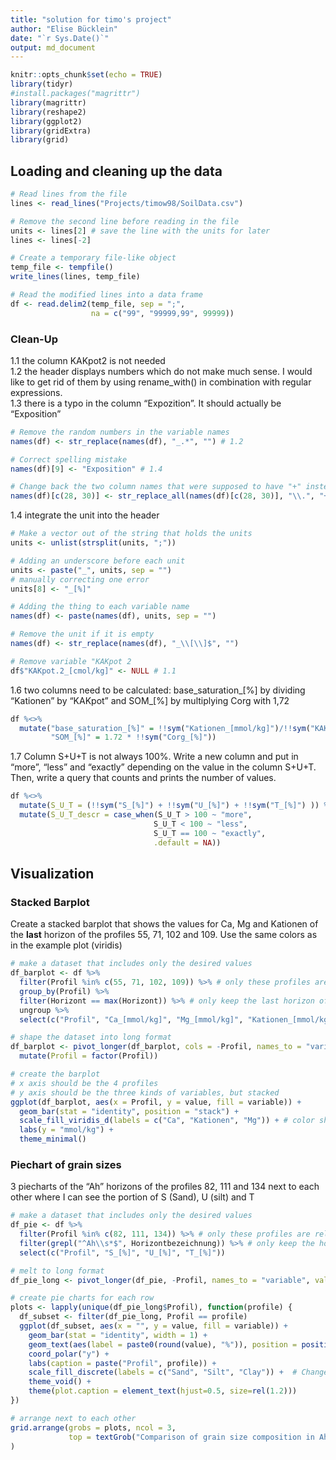 ```yaml
---
title: "solution for timo's project"
author: "Elise Bücklein"
date: "`r Sys.Date()`"
output: md_document
---
```


```r
knitr::opts_chunk$set(echo = TRUE)
library(tidyr)
#install.packages("magrittr")
library(magrittr)
library(reshape2)
library(ggplot2)
library(gridExtra)
library(grid)
```

## Loading and cleaning up the data
```r
# Read lines from the file
lines <- read_lines("Projects/timow98/SoilData.csv")

# Remove the second line before reading in the file
units <- lines[2] # save the line with the units for later
lines <- lines[-2]

# Create a temporary file-like object
temp_file <- tempfile()
write_lines(lines, temp_file)

# Read the modified lines into a data frame
df <- read.delim2(temp_file, sep = ";", 
                  na = c("99", "99999,99", 99999))
```

### Clean-Up
1.1 the column KAKpot2 is not needed    
1.2 the header displays numbers which do not make much sense. I would like to get rid of them by using rename_with() in combination with regular expressions.    
1.3 there is a typo in the column "Expozition". It should actually be "Exposition" 
```r
# Remove the random numbers in the variable names
names(df) <- str_replace(names(df), "_.*", "") # 1.2

# Correct spelling mistake 
names(df)[9] <- "Exposition" # 1.4

# Change back the two column names that were supposed to have "+" instead of "."
names(df)[c(28, 30)] <- str_replace_all(names(df)[c(28, 30)], "\\.", "+")
```

1.4 integrate the unit into the header

```r
# Make a vector out of the string that holds the units
units <- unlist(strsplit(units, ";"))

# Adding an underscore before each unit
units <- paste("_", units, sep = "")
# manually correcting one error
units[8] <- "_[%]"

# Adding the thing to each variable name
names(df) <- paste(names(df), units, sep = "")

# Remove the unit if it is empty
names(df) <- str_replace(names(df), "_\\[\\]$", "")

# Remove variable "KAKpot 2
df$"KAKpot.2_[cmol/kg]" <- NULL # 1.1
```


1.6 two columns need to be calculated: base_saturation_[%] by dividing "Kationen" by "KAKpot" and SOM_[%] by multiplying Corg with 1,72  
```r
df %<>%
  mutate("base_saturation_[%]" = !!sym("Kationen_[mmol/kg]")/!!sym("KAKpot_[mmol/kg]"),
         "SOM_[%]" = 1.72 * !!sym("Corg_[%]"))
```

1.7 Column S+U+T is not always 100%. Write a new column and put in "more", "less" and "exactly" depending on the value in the column S+U+T. Then, write a query that counts and prints the number of values.
```r
df %<>%
  mutate(S_U_T = (!!sym("S_[%]") + !!sym("U_[%]") + !!sym("T_[%]") )) %>%
  mutate(S_U_T_descr = case_when(S_U_T > 100 ~ "more",
                                S_U_T < 100 ~ "less", 
                                S_U_T == 100 ~ "exactly",
                                .default = NA))
```

## Visualization
### Stacked Barplot
Create a stacked barplot that shows the values for Ca, Mg and Kationen of the **last** horizon of the profiles 55, 71, 102 and 109.
Use the same colors as in the example plot (viridis)

```r
# make a dataset that includes only the desired values
df_barplot <- df %>%
  filter(Profil %in% c(55, 71, 102, 109)) %>% # only these profiles are relevant
  group_by(Profil) %>%
  filter(Horizont == max(Horizont)) %>% # only keep the last horizon of each profile
  ungroup %>%
  select(c("Profil", "Ca_[mmol/kg]", "Mg_[mmol/kg]", "Kationen_[mmol/kg]")) # only keep Ca, Mg and Kationen variables

# shape the dataset into long format
df_barplot <- pivot_longer(df_barplot, cols = -Profil, names_to = "variable", values_to = "value") %>%
  mutate(Profil = factor(Profil))

# create the barplot
# x axis should be the 4 profiles
# y axis should be the three kinds of variables, but stacked 
ggplot(df_barplot, aes(x = Profil, y = value, fill = variable)) +
  geom_bar(stat = "identity", position = "stack") + 
  scale_fill_viridis_d(labels = c("Ca", "Kationen", "Mg")) + # color should come from viridis
  labs(y = "mmol/kg") +
  theme_minimal()
```

### Piechart of grain sizes

3 piecharts of the "Ah" horizons of the profiles 82, 111 and 134 next to each other where I can see the portion of S (Sand), U (silt) and T

```r
# make a dataset that includes only the desired values
df_pie <- df %>%
  filter(Profil %in% c(82, 111, 134)) %>% # only these profiles are relevant
  filter(grepl("^Ah\\s*$", Horizontbezeichnung)) %>% # only keep the horizons with "Ah" (and also "Ah " - thanks for nothing! ;))
  select(c("Profil", "S_[%]", "U_[%]", "T_[%]"))

# melt to long format
df_pie_long <- pivot_longer(df_pie, -Profil, names_to = "variable", values_to = "value")

# create pie charts for each row
plots <- lapply(unique(df_pie_long$Profil), function(profile) {
  df_subset <- filter(df_pie_long, Profil == profile)
  ggplot(df_subset, aes(x = "", y = value, fill = variable)) +
    geom_bar(stat = "identity", width = 1) +
    geom_text(aes(label = paste0(round(value), "%")), position = position_stack(vjust = 0.5)) + 
    coord_polar("y") +
    labs(caption = paste("Profil", profile)) +
    scale_fill_discrete(labels = c("Sand", "Silt", "Clay")) +  # Change legend labels
    theme_void() +
    theme(plot.caption = element_text(hjust=0.5, size=rel(1.2)))
})

# arrange next to each other
grid.arrange(grobs = plots, ncol = 3,
             top = textGrob("Comparison of grain size composition in Ah horizons")
)
```

